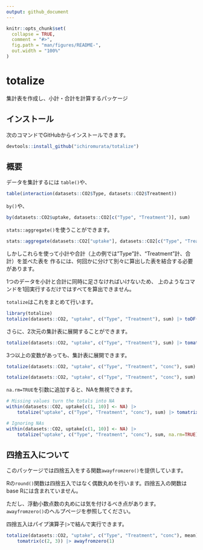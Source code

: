 ```yaml
---
output: github_document
---
```


<!-- README.md is generated from README.Rmd. Please edit that file -->

```r
knitr::opts_chunk$set(
  collapse = TRUE,
  comment = "#>",
  fig.path = "man/figures/README-",
  out.width = "100%"
)
```

# totalize

<!-- badges: start -->
<!-- badges: end -->

集計表を作成し、小計・合計を計算するパッケージ

## インストール

次のコマンドでGitHubからインストールできます。

``` r
devtools::install_github("ichiromurata/totalize")
```

## 概要

データを集計するには `table()`や、

```r
table(interaction(datasets::CO2$Type, datasets::CO2$Treatment))
```

`by()`や、

```r
by(datasets::CO2$uptake, datasets::CO2[c("Type", "Treatment")], sum)
```

`stats::aggregate()`を使うことができます。

```r
stats::aggregate(datasets::CO2["uptake"], datasets::CO2[c("Type", "Treatment")], sum)
```

しかしこれらを使って小計や合計（上の例では"Type"計、"Treatment"計、合計）を並べた表を
作るには、何回かに分けて別々に算出した表を結合する必要があります。

1つのデータを小計と合計に同時に足さなければいけないため、
上のようなコマンドを1回実行するだけではすべてを算出できません。

`totalize`はこれをまとめて行います。

```r
library(totalize)
totalize(datasets::CO2, "uptake", c("Type", "Treatment"), sum) |> toDF()
```

さらに、2次元の集計表に展開することができます。

```r
totalize(datasets::CO2, "uptake", c("Type", "Treatment"), sum) |> tomatrix(1)
```

3つ以上の変数があっても、集計表に展開できます。

```r
totalize(datasets::CO2, "uptake", c("Type", "Treatment", "conc"), sum) |> tomatrix(1)

totalize(datasets::CO2, "uptake", c("Type", "Treatment", "conc"), sum) |> tomatrix(c(1, 3))
```

`na.rm=TRUE`を引数に追加すると、NAを無視できます。

```r
# Missing values turn the totals into NA
within(datasets::CO2, uptake[c(1, 10)] <- NA) |>
    totalize("uptake", c("Type", "Treatment", "conc"), sum) |> tomatrix(1)

# Ignoring NAs
within(datasets::CO2, uptake[c(1, 10)] <- NA) |>
    totalize("uptake", c("Type", "Treatment", "conc"), sum, na.rm=TRUE) |> tomatrix(1)
```

## 四捨五入について

このパッケージでは四捨五入をする関数`awayfromzero()`を提供しています。

Rの`round()`関数は四捨五入ではなく偶数丸めを行います。四捨五入の関数はbase Rには含まれていません。

ただし、浮動小数点数の丸めには気を付けるべき点があります。
`awayfromzero()`のヘルプページを参照してください。

四捨五入はパイプ演算子`|>`で結んで実行できます。

```r
totalize(datasets::CO2, "uptake", c("Type", "Treatment", "conc"), mean) |>
    tomatrix(c(2, 3)) |> awayfromzero(1)
```


